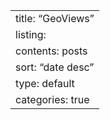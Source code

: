 ---
title: "GeoViews"
listing:
  contents: posts
  sort: "date desc"
  type: default
  categories: true
---